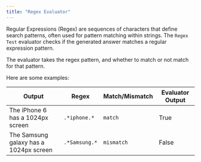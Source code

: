 ```yaml
---
title: "Regex Evaluator"
---
```


Regular Expressions (Regex) are sequences of characters that define search patterns, often used for pattern matching
within strings. The `Regex Test` evaluator checks if the generated answer matches a regular expression pattern.

The evaluator takes the regex pattern, and whether to match or not match for that pattern.

Here are some examples:

| Output                                 | Regex         | Match/Mismatch | Evaluator Output |
| -------------------------------------- | ------------- | -------------- | ---------------- |
| The iPhone 6 has a 1024px screen       | `.*iphone.*`  | `match`        | True             |
| The Samsung galaxy has a 1024px screen | `.*Samsung.*` | `mismatch`     | False            |

